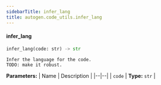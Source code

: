 ```yaml
---
sidebarTitle: infer_lang
title: autogen.code_utils.infer_lang
---
```


<code class="doc-symbol doc-symbol-heading doc-symbol-function"></code>
#### infer_lang
<a href="#autogen.code_utils..infer_lang" class="headerlink" title="Permanent link"></a>

```python
infer_lang(code: str) -> str
```

    Infer the language for the code.
    TODO: make it robust.

<b>Parameters:</b>
| Name | Description |
|--|--|
| `code` | **Type:** `str` |

<br />